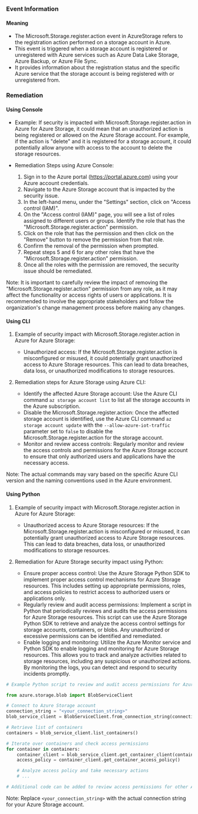 
### Event Information

#### Meaning

- The Microsoft.Storage.register.action event in AzureStorage refers to the registration action performed on a storage account in Azure.
- This event is triggered when a storage account is registered or unregistered with Azure services such as Azure Data Lake Storage, Azure Backup, or Azure File Sync.
- It provides information about the registration status and the specific Azure service that the storage account is being registered with or unregistered from.

### Remediation

#### Using Console

- Example: If security is impacted with Microsoft.Storage.register.action in Azure for Azure Storage, it could mean that an unauthorized action is being registered or allowed on the Azure Storage account. For example, if the action is "delete" and it is registered for a storage account, it could potentially allow anyone with access to the account to delete the storage resources.

- Remediation Steps using Azure Console:
  1. Sign in to the Azure portal (https://portal.azure.com) using your Azure account credentials.
  2. Navigate to the Azure Storage account that is impacted by the security issue.
  3. In the left-hand menu, under the "Settings" section, click on "Access control (IAM)".
  4. On the "Access control (IAM)" page, you will see a list of roles assigned to different users or groups. Identify the role that has the "Microsoft.Storage.register.action" permission.
  5. Click on the role that has the permission and then click on the "Remove" button to remove the permission from that role.
  6. Confirm the removal of the permission when prompted.
  7. Repeat steps 5 and 6 for any other roles that have the "Microsoft.Storage.register.action" permission.
  8. Once all the roles with the permission are removed, the security issue should be remediated.

Note: It is important to carefully review the impact of removing the "Microsoft.Storage.register.action" permission from any role, as it may affect the functionality or access rights of users or applications. It is recommended to involve the appropriate stakeholders and follow the organization's change management process before making any changes.

#### Using CLI

1. Example of security impact with Microsoft.Storage.register.action in Azure for Azure Storage:
   - Unauthorized access: If the Microsoft.Storage.register.action is misconfigured or misused, it could potentially grant unauthorized access to Azure Storage resources. This can lead to data breaches, data loss, or unauthorized modifications to storage resources.

2. Remediation steps for Azure Storage using Azure CLI:
   - Identify the affected Azure Storage account: Use the Azure CLI command `az storage account list` to list all the storage accounts in the Azure subscription.
   - Disable the Microsoft.Storage.register.action: Once the affected storage account is identified, use the Azure CLI command `az storage account update` with the `--allow-azure-iot-traffic` parameter set to `false` to disable the Microsoft.Storage.register.action for the storage account.
   - Monitor and review access controls: Regularly monitor and review the access controls and permissions for the Azure Storage account to ensure that only authorized users and applications have the necessary access.

Note: The actual commands may vary based on the specific Azure CLI version and the naming conventions used in the Azure environment.

#### Using Python

1. Example of security impact with Microsoft.Storage.register.action in Azure for Azure Storage:
   - Unauthorized access to Azure Storage resources: If the Microsoft.Storage.register.action is misconfigured or misused, it can potentially grant unauthorized access to Azure Storage resources. This can lead to data breaches, data loss, or unauthorized modifications to storage resources.

2. Remediation for Azure Storage security impact using Python:
   - Ensure proper access control: Use the Azure Storage Python SDK to implement proper access control mechanisms for Azure Storage resources. This includes setting up appropriate permissions, roles, and access policies to restrict access to authorized users or applications only.
   - Regularly review and audit access permissions: Implement a script in Python that periodically reviews and audits the access permissions for Azure Storage resources. This script can use the Azure Storage Python SDK to retrieve and analyze the access control settings for storage accounts, containers, or blobs. Any unauthorized or excessive permissions can be identified and remediated.
   - Enable logging and monitoring: Utilize the Azure Monitor service and Python SDK to enable logging and monitoring for Azure Storage resources. This allows you to track and analyze activities related to storage resources, including any suspicious or unauthorized actions. By monitoring the logs, you can detect and respond to security incidents promptly.

```python
# Example Python script to review and audit access permissions for Azure Storage resources

from azure.storage.blob import BlobServiceClient

# Connect to Azure Storage account
connection_string = "<your_connection_string>"
blob_service_client = BlobServiceClient.from_connection_string(connection_string)

# Retrieve list of containers
containers = blob_service_client.list_containers()

# Iterate over containers and check access permissions
for container in containers:
    container_client = blob_service_client.get_container_client(container.name)
    access_policy = container_client.get_container_access_policy()

    # Analyze access policy and take necessary actions
    # ...

# Additional code can be added to review access permissions for other Azure Storage resources like storage accounts or blobs.
```

Note: Replace `<your_connection_string>` with the actual connection string for your Azure Storage account.

